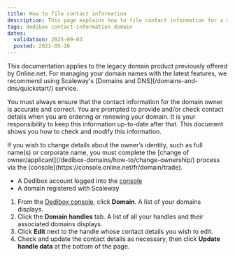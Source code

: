 ```yaml
---
title: How to file contact information
description: This page explains how to file contact information for a domain at Scaleway Dedibox
tags: dedibox contact-information domain
dates:
  validation: 2025-09-03
  posted: 2021-05-26
---
```




<Message type="important">
  This documentation applies to the legacy domain product previously offered by Online.net. For managing your domain names with the latest features, we recommend using Scaleway's [Domains and DNS](/domains-and-dns/quickstart/) service.
</Message>

You must always ensure that the contact information for the domain owner is accurate and correct. You are prompted to provide and/or check contact details when you are ordering or renewing your domain. It is your responsibility to keep this information up-to-date after that. This document shows you how to check and modify this information.

<Message type="important">
  If you wish to change details about the owner’s identity, such as full name(s) or corporate name, you must complete the [change of owner/applicant](/dedibox-domains/how-to/change-ownership/) process via the [console](https://console.online.net/fr/domain/trade).
</Message>

<Requirements />

- A Dedibox account logged into the [console](https://console.online.net)
- A domain registered with Scaleway

1. From the [Dedibox console](https://console.online.net), click **Domain**. A list of your domains displays.
2. Click the **Domain handles** tab. A list of all your handles and their associated domains displays.
    <Lightbox image={image} alt="" />
3. Click **Edit** next to the handle whose contact details you wish to edit.
4. Check and update the contact details as necessary, then click **Update handle data** at the bottom of the page.


